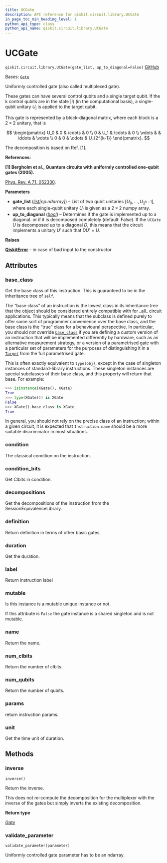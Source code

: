 ```yaml
---
title: UCGate
description: API reference for qiskit.circuit.library.UCGate
in_page_toc_min_heading_level: 1
python_api_type: class
python_api_name: qiskit.circuit.library.UCGate
---
```


# UCGate

<span id="qiskit.circuit.library.UCGate" />

`qiskit.circuit.library.UCGate(gate_list, up_to_diagonal=False)` [GitHub](https://github.com/qiskit/qiskit/tree/stable/0.45/qiskit/circuit/library/generalized_gates/uc.py "view source code")

Bases: [`Gate`](qiskit.circuit.Gate "qiskit.circuit.gate.Gate")

Uniformly controlled gate (also called multiplexed gate).

These gates can have several control qubits and a single target qubit. If the k control qubits are in the state $|i\rangle$ (in the computational basis), a single-qubit unitary $U_i$ is applied to the target qubit.

This gate is represented by a block-diagonal matrix, where each block is a $2\times 2$ unitary, that is

$$
\begin{pmatrix}
    U_0 & 0 & \cdots & 0 \\
    0 & U_1 & \cdots & 0 \\
    \vdots  &     & \ddots & \vdots \\
    0 & 0   &  \cdots & U_{2^{k-1}}
\end{pmatrix}.
$$

The decomposition is based on Ref. \[1].

**References:**

**\[1] Bergholm et al., Quantum circuits with uniformly controlled one-qubit gates (2005).**

[Phys. Rev. A 71, 052330](https://journals.aps.org/pra/abstract/10.1103/PhysRevA.71.052330).

**Parameters**

*   **gate\_list** ([*list*](https://docs.python.org/3/library/stdtypes.html#list "(in Python v3.12)")*\[np.ndarray]*) – List of two qubit unitaries $[U_0, ..., U_{2^{k-1}}]$, where each single-qubit unitary $U_i$ is given as a $2 \times 2$ numpy array.
*   **up\_to\_diagonal** ([*bool*](https://docs.python.org/3/library/functions.html#bool "(in Python v3.12)")) – Determines if the gate is implemented up to a diagonal. or if it is decomposed completely (default: False). If the `UCGate` $U$ is decomposed up to a diagonal $D$, this means that the circuit implements a unitary $U'$ such that $D U' = U$.

**Raises**

[**QiskitError**](exceptions#qiskit.exceptions.QiskitError "qiskit.exceptions.QiskitError") – in case of bad input to the constructor

## Attributes

<span id="qiskit.circuit.library.UCGate.base_class" />

### base\_class

Get the base class of this instruction. This is guaranteed to be in the inheritance tree of `self`.

The “base class” of an instruction is the lowest class in its inheritance tree that the object should be considered entirely compatible with for \_all\_ circuit applications. This typically means that the subclass is defined purely to offer some sort of programmer convenience over the base class, and the base class is the “true” class for a behavioural perspective. In particular, you should *not* override [`base_class`](#qiskit.circuit.library.UCGate.base_class "qiskit.circuit.library.UCGate.base_class") if you are defining a custom version of an instruction that will be implemented differently by hardware, such as an alternative measurement strategy, or a version of a parametrised gate with a particular set of parameters for the purposes of distinguishing it in a [`Target`](qiskit.transpiler.Target "qiskit.transpiler.Target") from the full parametrised gate.

This is often exactly equivalent to `type(obj)`, except in the case of singleton instances of standard-library instructions. These singleton instances are special subclasses of their base class, and this property will return that base. For example:

```python
>>> isinstance(XGate(), XGate)
True
>>> type(XGate()) is XGate
False
>>> XGate().base_class is XGate
True
```

In general, you should not rely on the precise class of an instruction; within a given circuit, it is expected that `Instruction.name` should be a more suitable discriminator in most situations.

<span id="qiskit.circuit.library.UCGate.condition" />

### condition

The classical condition on the instruction.

<span id="qiskit.circuit.library.UCGate.condition_bits" />

### condition\_bits

Get Clbits in condition.

<span id="qiskit.circuit.library.UCGate.decompositions" />

### decompositions

Get the decompositions of the instruction from the SessionEquivalenceLibrary.

<span id="qiskit.circuit.library.UCGate.definition" />

### definition

Return definition in terms of other basic gates.

<span id="qiskit.circuit.library.UCGate.duration" />

### duration

Get the duration.

<span id="qiskit.circuit.library.UCGate.label" />

### label

Return instruction label

<span id="qiskit.circuit.library.UCGate.mutable" />

### mutable

Is this instance is a mutable unique instance or not.

If this attribute is `False` the gate instance is a shared singleton and is not mutable.

<span id="qiskit.circuit.library.UCGate.name" />

### name

Return the name.

<span id="qiskit.circuit.library.UCGate.num_clbits" />

### num\_clbits

Return the number of clbits.

<span id="qiskit.circuit.library.UCGate.num_qubits" />

### num\_qubits

Return the number of qubits.

<span id="qiskit.circuit.library.UCGate.params" />

### params

return instruction params.

<span id="qiskit.circuit.library.UCGate.unit" />

### unit

Get the time unit of duration.

## Methods

### inverse

<span id="qiskit.circuit.library.UCGate.inverse" />

`inverse()`

Return the inverse.

This does not re-compute the decomposition for the multiplexer with the inverse of the gates but simply inverts the existing decomposition.

**Return type**

[*Gate*](qiskit.circuit.Gate "qiskit.circuit.gate.Gate")

### validate\_parameter

<span id="qiskit.circuit.library.UCGate.validate_parameter" />

`validate_parameter(parameter)`

Uniformly controlled gate parameter has to be an ndarray.

